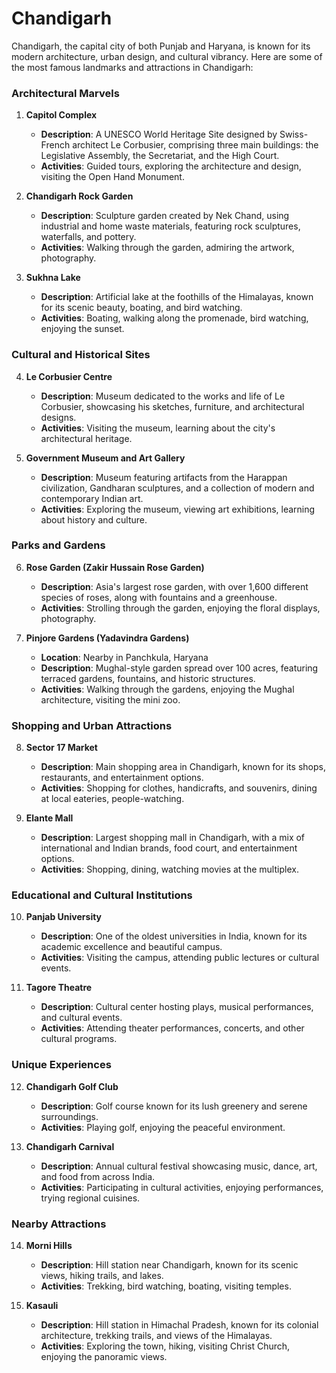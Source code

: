 # Chandigarh

Chandigarh, the capital city of both Punjab and Haryana, is known for its modern architecture, urban design, and cultural vibrancy. Here are some of the most famous landmarks and attractions in Chandigarh:

### Architectural Marvels

1. **Capitol Complex**
   - **Description**: A UNESCO World Heritage Site designed by Swiss-French architect Le Corbusier, comprising three main buildings: the Legislative Assembly, the Secretariat, and the High Court.
   - **Activities**: Guided tours, exploring the architecture and design, visiting the Open Hand Monument.

2. **Chandigarh Rock Garden**
   - **Description**: Sculpture garden created by Nek Chand, using industrial and home waste materials, featuring rock sculptures, waterfalls, and pottery.
   - **Activities**: Walking through the garden, admiring the artwork, photography.

3. **Sukhna Lake**
   - **Description**: Artificial lake at the foothills of the Himalayas, known for its scenic beauty, boating, and bird watching.
   - **Activities**: Boating, walking along the promenade, bird watching, enjoying the sunset.

### Cultural and Historical Sites

4. **Le Corbusier Centre**
   - **Description**: Museum dedicated to the works and life of Le Corbusier, showcasing his sketches, furniture, and architectural designs.
   - **Activities**: Visiting the museum, learning about the city's architectural heritage.

5. **Government Museum and Art Gallery**
   - **Description**: Museum featuring artifacts from the Harappan civilization, Gandharan sculptures, and a collection of modern and contemporary Indian art.
   - **Activities**: Exploring the museum, viewing art exhibitions, learning about history and culture.

### Parks and Gardens

6. **Rose Garden (Zakir Hussain Rose Garden)**
   - **Description**: Asia's largest rose garden, with over 1,600 different species of roses, along with fountains and a greenhouse.
   - **Activities**: Strolling through the garden, enjoying the floral displays, photography.

7. **Pinjore Gardens (Yadavindra Gardens)**
   - **Location**: Nearby in Panchkula, Haryana
   - **Description**: Mughal-style garden spread over 100 acres, featuring terraced gardens, fountains, and historic structures.
   - **Activities**: Walking through the gardens, enjoying the Mughal architecture, visiting the mini zoo.

### Shopping and Urban Attractions

8. **Sector 17 Market**
   - **Description**: Main shopping area in Chandigarh, known for its shops, restaurants, and entertainment options.
   - **Activities**: Shopping for clothes, handicrafts, and souvenirs, dining at local eateries, people-watching.

9. **Elante Mall**
   - **Description**: Largest shopping mall in Chandigarh, with a mix of international and Indian brands, food court, and entertainment options.
   - **Activities**: Shopping, dining, watching movies at the multiplex.

### Educational and Cultural Institutions

10. **Panjab University**
    - **Description**: One of the oldest universities in India, known for its academic excellence and beautiful campus.
    - **Activities**: Visiting the campus, attending public lectures or cultural events.

11. **Tagore Theatre**
    - **Description**: Cultural center hosting plays, musical performances, and cultural events.
    - **Activities**: Attending theater performances, concerts, and other cultural programs.

### Unique Experiences

12. **Chandigarh Golf Club**
    - **Description**: Golf course known for its lush greenery and serene surroundings.
    - **Activities**: Playing golf, enjoying the peaceful environment.

13. **Chandigarh Carnival**
    - **Description**: Annual cultural festival showcasing music, dance, art, and food from across India.
    - **Activities**: Participating in cultural activities, enjoying performances, trying regional cuisines.

### Nearby Attractions

14. **Morni Hills**
    - **Description**: Hill station near Chandigarh, known for its scenic views, hiking trails, and lakes.
    - **Activities**: Trekking, bird watching, boating, visiting temples.

15. **Kasauli**
    - **Description**: Hill station in Himachal Pradesh, known for its colonial architecture, trekking trails, and views of the Himalayas.
    - **Activities**: Exploring the town, hiking, visiting Christ Church, enjoying the panoramic views.

